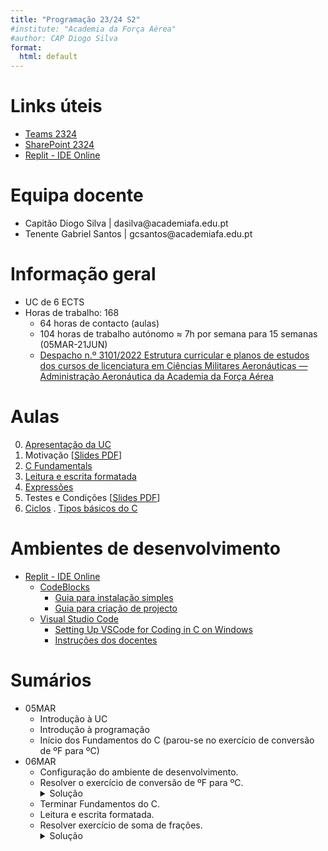 ```yaml
---
title: "Programação 23/24 S2"
#institute: "Academia da Força Aérea"
#author: CAP Diogo Silva
format: 
  html: default
---
```


# Links úteis

- [Teams 2324](https://teams.microsoft.com/l/channel/19%3aUhGoWvUxizl9VFmhtzmIyRbgLj1HeLzirn8GHJq19Io1%40thread.tacv2/General?groupId=de6239b3-e0f6-426e-a3ab-e8646f1f232b&tenantId=134d2a6d-3191-4c4a-a80b-1b18cb5bdba1)
- [SharePoint 2324](https://academiafaedupt.sharepoint.com/sites/PROG2324/Documentos%20Partilhados)
- [Replit - IDE Online](https://replit.com/)


# Equipa docente

- Capitão Diogo Silva | dasilva@academiafa.edu.pt
- Tenente Gabriel Santos | gcsantos@academiafa.edu.pt

# Informação geral

- UC de 6 ECTS
- Horas de trabalho: 168
  - 64 horas de contacto (aulas)
  - 104 horas de trabalho autónomo $\approx$ 7h por semana para 15 semanas (05MAR-21JUN)
  - [Despacho n.º 3101/2022 Estrutura curricular e planos de estudos dos cursos de licenciatura em Ciências Militares
Aeronáuticas — Administração Aeronáutica da Academia da Força Aérea](https://files.dre.pt/gratuitos/2s/2022/03/2S051A0000S00.pdf#page=75){target="_blank"}


# Aulas

0. [Apresentação da UC](lectures/01_course_intro.qmd)
1. Motivação [[Slides PDF](pdf/01_motivacao.pdf){target="_blank"}]
2. [C Fundamentals](lectures/2_fundamentals.html)
3. [Leitura e escrita formatada](lectures/3_formated_io.qmd)
4. [Expressões](lectures/4_expressions.qmd)
5. Testes e Condições [[Slides PDF](pdf/03_testes_condicoes.pptx.pdf){target="_blank"}]
6. [Ciclos](lectures/06_ciclos.qmd)
. [Tipos básicos do C](lectures/7_basic_types.qmd)
<!--78. [Funções](lectures/08_funcoes.md)
9. [Arrays](lectures/09_arrays.md)
10. [Strings](lectures/10_strings.md)
11. [Apontadores](lectures/11_pointer.md)
12. [Struct](lectures/12_struct.md)
13. [Ficheiros](lectures/13_files.md)
14. [Memória](lectures/14_memoria.md)
15. [Estruturas de Dados Dinâmicas](lectures/15_data_structs.qmd)
16. [Extra](#/extra) -->


<!-- ---

# Labs 22/23

- [Lab 1](markdown/labs/2223/lab1_funcoes/lab1_navigation.html)
- [Lab 2](markdown/labs/2223/lab2_array/lab2_stats.html)
- [Lab 3](markdown/labs/2223/lab3_file_struct/lab3.html)
- [Lab 4](markdown/labs/2223/lab4_dynamic_data_structures/lab4_encrypted.html)

---

# Projectos 22/23

- [SIGIF](markdown/projects/2223/enunciado_frota.html)
- [SIGIT](markdown/projects/2223/enunciado_tripulacao.html)
- [SIGA](markdown/projects/2223/enunciado_ativos.html) -->



# Ambientes de desenvolvimento

- [Replit - IDE Online](https://replit.com/)
  - [CodeBlocks](https://www.codeblocks.org/)
    - [Guia para instalação simples](lectures/p01_codeblocks.qmd)
    - [Guia para criação de projecto](/pdf/P01%20-%20Code%20Blocks.pdf){target="_blank"}

  - [Visual Studio Code](https://code.visualstudio.com/)
    - [Setting Up VSCode for Coding in C on Windows ](https://www.youtube.com/watch?v=HiyfEbbCWT4)
    - [Instruções dos docentes](exercises/instalar_compilador_vscode_2.htm){target="_blank"}


# Sumários

- 05MAR
  - Introdução à UC
  - Introdução à programação
  - Início dos Fundamentos do C (parou-se no exercício de conversão de ºF para ºC)
- 06MAR
  - Configuração do ambiente de desenvolvimento.
  - Resolver o exercício de conversão de ºF para ºC. <details><summary>Solução</summary>
    ```c
    #include <stdio.h>
    #include <stdlib.h>
    #include <locale.h>
    /*
    Enunciado
    Receber uma temperatura em ºF do utilizador (número real),
    e devolver a conversão para ºC.
    */

    int main()
    {
        float f,c;
        setlocale(LC_ALL, "");
        printf("\aIntroduza temperatura em ºF:");
        scanf("%f", &f);
        c = (f - 32) * 5 / 9;
        printf("Resultado em ºC=%f\n",c);
        return 0;
    }
    ```
    </details>

  - Terminar Fundamentos do C.
  - Leitura e escrita formatada.
  - Resolver exercício de soma de frações. <details><summary>Solução</summary>
    ```c
    /*
    Enunciado
    Receber 2 frações. Mostrar o resultado da soma em forma de fração e em decimal.
    */
    #include <stdio.h>
    #include <stdlib.h>
    #include <locale.h>
    int main()
    {
        int n1,d1,n2,d2,nf,df;
        float res;
        setlocale(LC_ALL, "");
        printf("Fração 1:");
        scanf("%d/%d", &n1, &d1);
        printf("Fração 2:");
        scanf("%d/%d", &n2, &d2);

        printf("fração 1: %d/%d", n1, d1);
        printf("fração 2: %d/%d", n2, d2);
        
        nf = n1*d2 + n2*d1;
        df = d1 * d2;
        res = nf * 1.0 / df;
        printf("Fração final: %d/%d = %f", nf, df, res);
        return 0;
    }
    ```
    </details>
